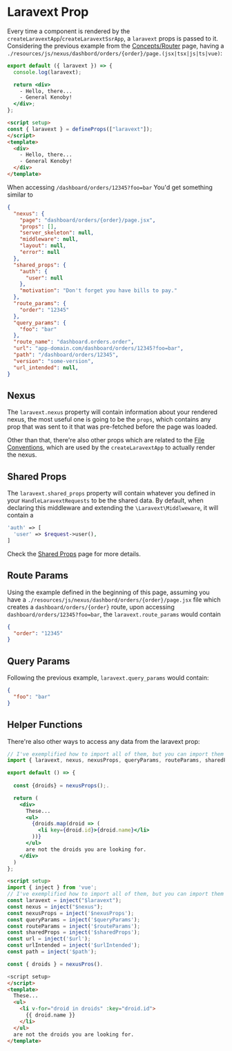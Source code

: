 
# Laravext Prop

Every time a component is rendered by the `createLaravextApp`/`createLaravextSsrApp`, a `laravext` props is passed to it. Considering the previous example from the [Concepts/Router](/docs/concepts/router) page, having a `./resources/js/nexus/dashbord/orders/{order}/page.(jsx|tsx|js|ts|vue)`:

<Tabs>

<TabItem value="React" label="React">

```jsx
export default ({ laravext }) => {
  console.log(laravext);

  return <div>
    - Hello, there... 
    - General Kenoby!
  </div>;
};
```

  </TabItem>
  <TabItem value="Vue" label="Vue">

```html
<script setup>
const { laravext } = defineProps(["laravext"]);
</script>
<template>
  <div>
    - Hello, there... 
    - General Kenoby!
  </div>
</template>
```

  </TabItem>
</Tabs>

When accessing `/dashboard/orders/12345?foo=bar`
You'd get something similar to

```json
{
  "nexus": {
    "page": "dashboard/orders/{order}/page.jsx",
    "props": [],
    "server_skeleton": null,
    "middleware": null,
    "layout": null,
    "error": null
  },
  "shared_props": {
    "auth": {
      "user": null
    },
    "motivation": "Don't forget you have bills to pay."
  },
  "route_params": {
    "order": "12345"
  },
  "query_params": {
    "foo": "bar"
  },
  "route_name": "dashboard.orders.order",
  "url": "app-domain.com/dashboard/orders/12345?foo=bar",
  "path": "/dashboard/orders/12345",
  "version": "some-version",
  "url_intended": null,
}
```

## Nexus

The `laravext.nexus` property will contain information about your rendered nexus, the most useful one is going to be the `props`, which contains any prop that was sent to it that was pre-fetched before the page was loaded.

Other than that, there're also other props which are related to the [File Conventions](/docs/concepts/file-conventions), which are used by the `createLaravextApp` to actually render the nexus.

## Shared Props

The `laravext.shared_props` property will contain whatever you defined in your `HandleLaravextRequests` to be the shared data. By default, when declaring this middleware and extending the `\Laravext\Middlweware`, it will contain a

```php
'auth' => [
  'user' => $request->user(),
]
```

Check the [Shared Props](/docs/tools/shared-props) page for more details.

## Route Params

Using the example defined in the beginning of this page, assuming you have a `./resources/js/nexus/dashbord/orders/{order}/page.jsx` file which creates a `dashboard/orders/{order}` route, upon accessing `dashboard/orders/12345?foo=bar`, the `laravext.route_params` would contain

```json
{
  "order": "12345"
}
```

## Query Params

Following the previous example, `laravext.query_params` would contain:

```json
{
  "foo": "bar"
}
```

## Helper Functions

There're also other ways to access any data from the laravext prop:

<Tabs>

<TabItem value="React" label="React">

```jsx
// I've exemplified how to import all of them, but you can import them individually as needed
import { laravext, nexus, nexusProps, queryParams, routeParams, sharedProps, url, urlIntended, path } from '@laravext/react'

export default () => {
  
  const {droids} = nexusProps();.

  return (
    <div>
      These...
      <ul>
        {droids.map(droid => (
          <li key={droid.id}>{droid.name}</li>
        ))}
      </ul>
      are not the droids you are looking for.
    </div>
  )
};
```

  </TabItem>
  <TabItem value="Vue" label="Vue">

```html
<script setup>
import { inject } from 'vue';
// I've exemplified how to import all of them, but you can import them individually as needed
const laravext = inject("$laravext");
const nexus = inject("$nexus");
const nexusProps = inject('$nexusProps');
const queryParams = inject('$queryParams');
const routeParams = inject('$routeParams');
const sharedProps = inject('$sharedProps');
const url = inject('$url');
const urlIntended = inject('$urlIntended');
const path = inject('$path');

const { droids } = nexusPros().

<script setup>
</script>
<template>
  These...
  <ul>
    <li v-for="droid in droids" :key="droid.id">
      {{ droid.name }}
    </li>
  </ul>
  are not the droids you are looking for.
</template>
```

  </TabItem>
</Tabs>

